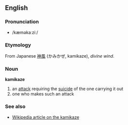 ==English==
===Pronunciation===
*/kæməkaːziː/
===Etymology===
From Japanese [[神風]] (かみかぜ, kamikaze), ''divine wind''.

===Noun===
'''kamikaze'''

#an [[attack]] requiring the [[suicide]] of the one carrying it out
#one who makes such an attack

===See also===
*[[w:Kamikaze|Wikipedia article on the kamikaze]]